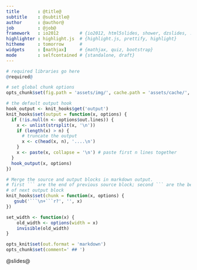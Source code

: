 ```yaml
---
title       : @title@
subtitle    : @subtitle@
author      : @author@
job         : @job@
framework   : io2012        # {io2012, html5slides, shower, dzslides, ...}
highlighter : highlight.js  # {highlight.js, prettify, highlight}
hitheme     : tomorrow      #
widgets     : [mathjax]     # {mathjax, quiz, bootstrap}
mode        : selfcontained # {standalone, draft}
---
```


```r
# required libraries go here
@required@

# set global chunk options
opts_chunk$set(fig.path = 'assets/img/', cache.path = 'assets/cache/', cache = TRUE)

# the default output hook
hook_output <- knit_hooks$get('output')
knit_hooks$set(output = function(x, options) {
  if (!is.null(n <- options$out.lines)) {
    x <- unlist(strsplit(x, '\n'))
    if (length(x) > n) {
      # truncate the output
      x <- c(head(x, n), '....\n')
    }
    x <- paste(x, collapse = '\n') # paste first n lines together
  }
  hook_output(x, options)
})

# Merge the source and output blocks in markdown output.
# first ``` are the end of previous source block; second ``` are the beginning
# of next output block
knit_hooks$set(chunk = function(x, options) {
   gsub('```\n+```r?', '', x)
})

set_width <- function(x) {
    old_width <- options(width = x)
    invisible(old_width)
}

opts_knit$set(out.format = 'markdown')
opts_chunk$set(comment=' ## ')
```

@slides@




